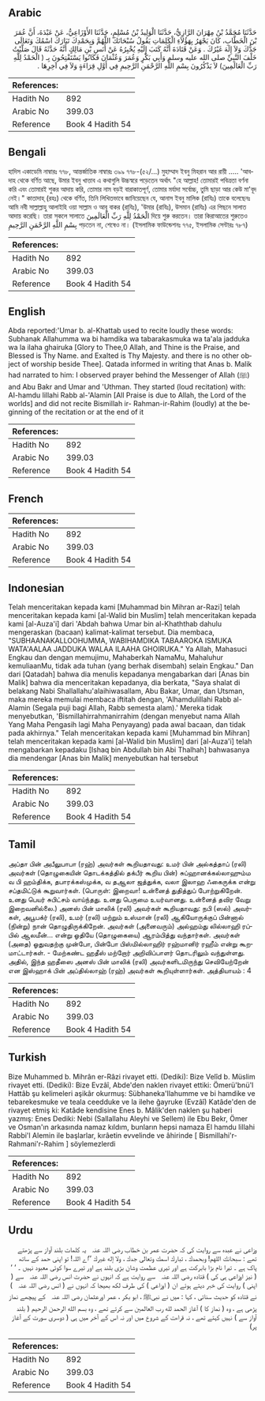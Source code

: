 ## Arabic


<div dir="rtl" lang="ar" style={{fontSize:'larger',backgroundColor:'#f8f9fa',padding:20}}>
حَدَّثَنَا مُحَمَّدُ بْنُ مِهْرَانَ الرَّازِيُّ، حَدَّثَنَا الْوَلِيدُ بْنُ مُسْلِمٍ، حَدَّثَنَا الأَوْزَاعِيُّ، عَنْ عَبْدَةَ، أَنَّ عُمَرَ بْنَ الْخَطَّابِ، كَانَ يَجْهَرُ بِهَؤُلاَءِ الْكَلِمَاتِ يَقُولُ سُبْحَانَكَ اللَّهُمَّ وَبِحَمْدِكَ تَبَارَكَ اسْمُكَ وَتَعَالَى جَدُّكَ وَلاَ إِلَهَ غَيْرُكَ ‏.‏ وَعَنْ قَتَادَةَ أَنَّهُ كَتَبَ إِلَيْهِ يُخْبِرُهُ عَنْ أَنَسِ بْنِ مَالِكٍ أَنَّهُ حَدَّثَهُ قَالَ صَلَّيْتُ خَلْفَ النَّبِيِّ صلى الله عليه وسلم وَأَبِي بَكْرٍ وَعُمَرَ وَعُثْمَانَ فَكَانُوا يَسْتَفْتِحُونَ بِـ ‏(‏ الْحَمْدُ لِلَّهِ رَبِّ الْعَالَمِينَ‏)‏ لاَ يَذْكُرُونَ بِسْمِ اللَّهِ الرَّحْمَنِ الرَّحِيمِ فِي أَوَّلِ قِرَاءَةٍ وَلاَ فِي آخِرِهَا ‏.‏
</div>
<div style={{backgroundColor:'#f8f9fa',padding:20, marginBottom: 10}}><table> <thead> <tr> <th>References:</th> <th></th> </tr> </thead> <tbody><tr><td>Hadith No</td><td>892</td></tr><tr><td>Arabic No</td><td>399.03</td></tr><tr><td>Reference</td><td>Book 4 Hadith 54</td></tr></tbody></table></div>

## Bengali


<div dir="ltr" lang="bn" style={{fontSize:'larger',backgroundColor:'#f8f9fa',padding:20}}>
হাদিস একাডেমি নাম্বারঃ ৭৭৮, আন্তর্জাতিক নাম্বারঃ ৩৯৯ ৭৭৮-(৫২/...) মুহাম্মাদ ইবনু মিহরান আর রায়ী ..... 'আবদাহ থেকে বর্ণিত আছে, উমার ইবনু খাত্তাব এ কথাগুলি উচ্চস্বরে পড়েতেন অর্থাৎ "হে আল্লাহ! তোমারই পবিত্রতা বর্ণনা করি এবং তোমারই শুকর আদায় করি, তোমার নাম বড়ই বারাকাতপূর্ণ, তোমার মর্যাদা সর্বোচ্চ, তুমি ছাড়া আর কেউ মা'বূদ নেই।" কাতাদাহ্ (রহঃ) থেকে বর্ণিত, তিনি লিখিতভাবে জানিয়েছেন যে, আনাস ইবনু মালিক (রাযিঃ) তাকে বলেছেনঃ আমি নবী সাল্লাল্লাহু আলাইহি ওয়া সাল্লাম ও আবূ বাকর (রাযিঃ), 'উমার (রাযিঃ), উসমান (রাযিঃ) এর পিছনে সালাত আদায় করেছি। তারা সকলে সালাতে الْحَمْدُ لِلَّهِ رَبِّ الْعَالَمِينَ দিয়ে শুরু করতেন। তারা কিরাআতের শুরুতেও بِسْمِ اللَّهِ الرَّحْمَنِ الرَّحِيمِ পড়তেন না, শেষেও না। (ইসলামিক ফাউন্ডেশনঃ ৭৭৫, ইসলামিক সেন্টারঃ ৭৮৭)
</div>
<div style={{backgroundColor:'#f8f9fa',padding:20, marginBottom: 10}}><table> <thead> <tr> <th>References:</th> <th></th> </tr> </thead> <tbody><tr><td>Hadith No</td><td>892</td></tr><tr><td>Arabic No</td><td>399.03</td></tr><tr><td>Reference</td><td>Book 4 Hadith 54</td></tr></tbody></table></div>

## English


<div dir="ltr" lang="en" style={{fontSize:'larger',backgroundColor:'#f8f9fa',padding:20}}>
Abda reported:'Umar b. al-Khattab used to recite loudly these words: Subhanak Allahumma wa bi hamdika wa tabarakasmuka wa ta'ala jadduka wa la ilaha ghairuka [Glory to Thee,0 Allah, and Thine is the Praise, and Blessed is Thy Name. and Exalted is Thy Majesty. and there is no other object of worship beside Thee]. Qatada informed in writing that Anas b. Malik had narrated to him: I observed prayer behind the Messenger of Allah (ﷺ) and Abu Bakr and Umar and 'Uthman. They started (loud recitation) with: AI-hamdu lillahi Rabb al-'Alamin [All Praise is due to Allah, the Lord of the worlds] and did not recite Bismillah ir- Rahman-ir-Rahim (loudly) at the beginning of the recitation or at the end of it
</div>
<div style={{backgroundColor:'#f8f9fa',padding:20, marginBottom: 10}}><table> <thead> <tr> <th>References:</th> <th></th> </tr> </thead> <tbody><tr><td>Hadith No</td><td>892</td></tr><tr><td>Arabic No</td><td>399.03</td></tr><tr><td>Reference</td><td>Book 4 Hadith 54</td></tr></tbody></table></div>

## French


<div dir="ltr" lang="fr" style={{fontSize:'larger',backgroundColor:'#f8f9fa',padding:20}}>

</div>
<div style={{backgroundColor:'#f8f9fa',padding:20, marginBottom: 10}}><table> <thead> <tr> <th>References:</th> <th></th> </tr> </thead> <tbody><tr><td>Hadith No</td><td>892</td></tr><tr><td>Arabic No</td><td>399.03</td></tr><tr><td>Reference</td><td>Book 4 Hadith 54</td></tr></tbody></table></div>

## Indonesian


<div dir="ltr" lang="id" style={{fontSize:'larger',backgroundColor:'#f8f9fa',padding:20}}>
Telah menceritakan kepada kami [Muhammad bin Mihran ar-Razi] telah menceritakan kepada kami [al-Walid bin Muslim] telah menceritakan kepada kami [al-Auza'i] dari 'Abdah bahwa Umar bin al-Khaththab dahulu mengeraskan (bacaan) kalimat-kalimat tersebut. Dia membaca, "SUBHAANAKALLOOHUMMA, WABIHAMDIKA TABAAROKA ISMUKA WATA'AALAA JADDUKA WALAA ILAAHA GHOIRUKA." Ya Allah, Mahasuci Engkau dan dengan memujimu, Mahaberkah NamaMu, Mahaluhur kemuliaanMu, tidak ada tuhan (yang berhak disembah) selain Engkau." Dan dari [Qatadah] bahwa dia menulis kepadanya mengabarkan dari [Anas bin Malik] bahwa dia menceritakan kepadanya, dia berkata, "Saya shalat di belakang Nabi Shallallahu'alaihiwasallam, Abu Bakar, Umar, dan Utsman, maka mereka memulai membaca iftitah dengan, 'Alhamdulillahi Rabb al-Alamin (Segala puji bagi Allah, Rabb semesta alam).' Mereka tidak menyebutkan, 'Bismillahirrahmanirrahim (dengan menyebut nama Allah Yang Maha Pengasih lagi Maha Penyayang) pada awal bacaan, dan tidak pada akhirnya." Telah menceritakan kepada kami [Muhammad bin Mihran] telah menceritakan kepada kami [al-Walid bin Muslim] dari [al-Auza'i] telah mengabarkan kepadaku [Ishaq bin Abdullah bin Abi Thalhah] bahwasanya dia mendengar [Anas bin Malik] menyebutkan hal tersebut
</div>
<div style={{backgroundColor:'#f8f9fa',padding:20, marginBottom: 10}}><table> <thead> <tr> <th>References:</th> <th></th> </tr> </thead> <tbody><tr><td>Hadith No</td><td>892</td></tr><tr><td>Arabic No</td><td>399.03</td></tr><tr><td>Reference</td><td>Book 4 Hadith 54</td></tr></tbody></table></div>

## Tamil


<div dir="ltr" lang="ta" style={{fontSize:'larger',backgroundColor:'#f8f9fa',padding:20}}>
அப்தா பின் அபீலுபாபா (ரஹ்) அவர்கள் கூறியதாவது: உமர் பின் அல்கத்தாப் (ரலி) அவர்கள் (தொழுகையின் தொடக்கத்தில் தக்பீர் கூறிய பின்) சுப்ஹானக்கல்லாஹும்ம வ பி ஹம்திக்க, தபாரக்கஸ்முக்க, வ தஆலா ஜத்துக்க, வலா இலாஹ ஃகைருக்க என்று சப்தமிட்டுக் கூறுவார்கள். (பொருள்: இறைவா! உன்னைத் துதித்துப் போற்றுகிறேன். உனது பெயர் சுபிட்சம் வாய்ந்தது. உனது பெருமை உயர்வானது. உன்னைத் தவிர வேறு இறைவனில்லை.) அனஸ் பின் மாலிக் (ரலி) அவர்கள் கூறியதாவது: நபி (ஸல்) அவர்கள், அபூபக்ர் (ரலி), உமர் (ரலி) மற்றும் உஸ்மான் (ரலி) ஆகியோருக்குப் பின்னால் (நின்று) நான் தொழுதிருக்கிறேன். அவர்கள் (அனைவரும்) அல்ஹம்து லில்லாஹி ரப்பில் ஆலமீன்... என்று ஓதியே (தொழுகையை) ஆரம்பித்து வந்தார்கள். அவர்கள் (அதை) ஓதுவதற்கு முன்போ, பின்போ பிஸ்மில்லாஹிர் ரஹ்மானிர் ரஹீம் என்று கூறமாட்டார்கள். - மேற்கண்ட ஹதீஸ் மற்றோர் அறிவிப்பாளர் தொடரிலும் வந்துள்ளது. அதில், இந்த ஹதீஸை அனஸ் பின் மாலிக் (ரலி) அவர்களிடமிருந்து செவியேற்றேன் என இஸ்ஹாக் பின் அப்தில்லாஹ் (ரஹ்) அவர்கள் கூறியுள்ளார்கள். அத்தியாயம் : 4
</div>
<div style={{backgroundColor:'#f8f9fa',padding:20, marginBottom: 10}}><table> <thead> <tr> <th>References:</th> <th></th> </tr> </thead> <tbody><tr><td>Hadith No</td><td>892</td></tr><tr><td>Arabic No</td><td>399.03</td></tr><tr><td>Reference</td><td>Book 4 Hadith 54</td></tr></tbody></table></div>

## Turkish


<div dir="ltr" lang="tr" style={{fontSize:'larger',backgroundColor:'#f8f9fa',padding:20}}>
Bize Muhammed b. Mihrân er-Râzi rivayet etti. (Dediki): Bize Velîd b. Müslim rivayet etti. (Dediki): Bize Evzâî, Abde'den naklen rivayet ettiki: Ömerü'bnü'l Hattâb şu kelimeleri aşikâr okurmuş: Sübhaneka'llahumme ve bi hamdike ve tebarekesmuke ve teala ceedduke ve la ilehe ğayruke (Evzâî) Katâde'den de rivayet etmiş ki: Katâde kendisine Enes b. Mâlik'den naklen şu haberi yazmış: Enes Dediki: Nebi (Sallallahu Aleyhi ve Sellem) ile Ebu Bekr, Ömer ve Osman'ın arkasında namaz kıldım, bunların hepsi namaza El hamdu lillahi Rabbi'l Alemin ile başlarlar, kırâetin evvelinde ve âhirinde [ Bismillahi'r-Rahmani'r-Rahim ] söylemezlerdi
</div>
<div style={{backgroundColor:'#f8f9fa',padding:20, marginBottom: 10}}><table> <thead> <tr> <th>References:</th> <th></th> </tr> </thead> <tbody><tr><td>Hadith No</td><td>892</td></tr><tr><td>Arabic No</td><td>399.03</td></tr><tr><td>Reference</td><td>Book 4 Hadith 54</td></tr></tbody></table></div>

## Urdu


<div dir="rtl" lang="ur" style={{fontSize:'larger',backgroundColor:'#f8f9fa',padding:20}}>
وزاعی نے عبدہ سے روایت کی کہ حضرت عمر بن خطاب ‌رضی ‌اللہ ‌عنہ ‌ ‌ یہ کلمات بلند آواز سے پڑھتے تھے : سبحانك اللهم! وبحمدك ، تبارك اسمك وتعالى جدك ، ولا إله غيرك ’’اے اللہ! تو اپنی حمد کے ساتھ پاک ہے ۔ تیرا نام بڑا بابرکت ہے اور تیری عظمت وشان بڑی بلند ہے اور تیرے سوا کوئی معبود نہیں ۔ ‘ ‘ ( نیز اوزاعی ہی کی ) قتادہ ‌رضی ‌اللہ ‌عنہ ‌ ‌ سے روایت ہے کہ انہوں نے حضرت انس ‌رضی ‌اللہ ‌عنہ ‌ ‌ سے ( اپنی ) روایت کی خبر دیتے ہوئے ان ( اوزاعی ) کی طرف لکھ بھیجا کہ انہوں نے ( انس ‌رضی ‌اللہ ‌عنہ ‌ ‌ ) نے قتادہ کو حدیث سنائی ، کہا : میں نے نبیﷺ ، ابو بکر ، عمر اورعثمان ‌رضی ‌اللہ ‌عنہ ‌ ‌ کے پیچھے نماز پڑھی ہے ، وہ ( نماز کا ) آغاز الحمد لله رب العالمين سے کرتے تھے ، وہ بسم الله الرحمن الرحيم ( بلند آواز سے ) نہیں کہتے تھے ، نہ قراءت کے شروع میں اور نہ اس کے آخر میں ہی ( دوسری سورت کے آغاز پر)
</div>
<div style={{backgroundColor:'#f8f9fa',padding:20, marginBottom: 10}}><table> <thead> <tr> <th>References:</th> <th></th> </tr> </thead> <tbody><tr><td>Hadith No</td><td>892</td></tr><tr><td>Arabic No</td><td>399.03</td></tr><tr><td>Reference</td><td>Book 4 Hadith 54</td></tr></tbody></table></div>